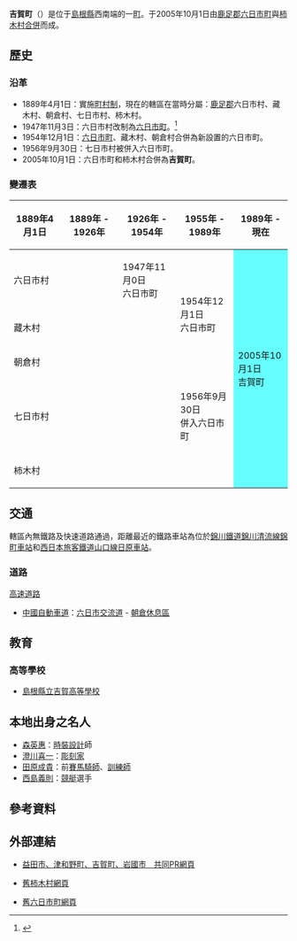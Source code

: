{{日本町村
| 自治體名=吉賀
| 町村=町
| 圖像 = [[File:大井谷の棚田全景.jpg|240px]]
| 圖像說明=[[大井谷梯田|大井谷梯田]]
| 町村章=[[File:Emblem_of_Yoshika.gif|100px]]
| 日文原名=吉賀町
| 平假名=よしかちょう
| 羅馬字拼音=Yoshika-chō
| 都道府縣=島根縣
| 支廳=
| 郡=鹿足郡
| 編號=32505-8
| 面積=336.29
| 邊界未定=
| 人口=6,761
| 統計時間=2010年10月11日
| 自治體=[[益田市|益田市]]、[[津和野町|津和野町]]<br>'''[[山口縣|山口縣]]'''：[[山口市|山口市]]、[[周南市|周南市]]、[[岩國市|岩國市]]
| 樹=[[金松|金松]]
| 花=[[日本吊鐘花|日本吊鐘花]]
| 鳥=
| 其他象徵物=
| 其他象徵=
| 首長=中谷勝
| 議員數=14
| 郵遞區號=699-5513
| 所在地=鹿足郡吉賀町六日市750
| 電話號碼=856-77-1111
| 外部連結=http://www.town.yoshika.lg.jp/
| 經度=
| 緯度=
| 地圖=[[File:Yoshika_in_Shimane_Prefecture.png|250px]]
| 註記=人口：[http://pref.shimane-toukei.jp/index.php?view=8779 島根縣官方網頁]
}}
'''吉賀町'''（{{jpn|j=吉賀町|hg=よしかちょう|rm=Yoshika chō|f=y}}）是位于[[島根縣|島根縣]]西南端的一[[町|町]]。于2005年10月1日由[[鹿足郡|鹿足郡]][[六日市町|六日市町]]與[[柿木村|柿木村]][[市町村合併|合併]]而成。

==歷史==
===沿革===
* 1889年4月1日：實施[[町村制|町村制]]，現在的轄區在當時分屬：[[鹿足郡|鹿足郡]]六日市村、藏木村、朝倉村、七日市村、柿木村。
* 1947年11月3日：六日市村改制為[[六日市町|六日市町]]。<ref>{{cite web| language =ja| publisher =吉賀町公所| title =町の概要| url =http://www.town.yoshika.lg.jp/syoukai/gaiyou.html| author =| date =| accessdate =2010-11-04| deadurl =yes| archiveurl =https://web.archive.org/web/20110722113406/http://www.town.yoshika.lg.jp/syoukai/gaiyou.html| archivedate =2011-07-22}}</ref>
* 1954年12月1日：[[六日市町|六日市町]]、藏木村、朝倉村合併為新設置的六日市町。
* 1956年9月30日：七日市村被併入六日市町。
* 2005年10月1日：六日市町和柿木村合併為'''吉賀町'''。

===變遷表===
{| class="wikitable" style="font-size:x-small"
! 1889年4月1日
! 1889年 - 1926年
! colspan=2 | 1926年 - 1954年
! 1955年 - 1989年
! 1989年 - 現在
! 現在
|-
| colspan=2 | 六日市村
| 1947年11月0日<br>六日市町
| rowspan=3 colspan=2 | 1954年12月1日<br>六日市町
| rowspan=5 colspan=2 style="background-color:#6ff;" | 2005年10月1日<br>吉賀町
|-
| colspan=3 | 藏木村
|-
| colspan=3 | 朝倉村
|-
| colspan=4 | 七日市村
| 1956年9月30日<br>併入六日市町
|-
| colspan=5 | 柿木村
|}

==交通==
轄區內無鐵路及快速道路通過，距離最近的鐵路車站為位於[[錦川鐵道|錦川鐵道]][[錦川清流線|錦川清流線]][[錦町車站|錦町車站]]和[[西日本旅客鐵道|西日本旅客鐵道]][[山口線|山口線]][[日原車站|日原車站]]。

===道路===
; [[高速道路|高速道路]]
* [[中國自動車道|中國自動車道]]：[[六日市交流道|六日市交流道]] - [[朝倉休息區|朝倉休息區]]

==教育==
===高等學校===
* [[島根縣立吉賀高等學校|島根縣立吉賀高等學校]]

==本地出身之名人==
* [[森英惠|森英惠]]：[[時裝設計|時裝設計]]師
* [[澄川喜一|澄川喜一]]：[[彫刻家|彫刻家]]
* [[田原成貴|田原成貴]]：前[[賽馬|賽馬]][[騎師|騎師]]、[[訓練師|訓練師]]
* [[西島義則|西島義則]]：[[競艇|競艇]]選手

== 參考資料 ==
{{Reflist}}

==外部連結==
{{commonscat|Yoshika, Shimane}}
* {{Ja}} [https://web.archive.org/web/20120902073651/http://iwakunicity.com/pure/ 益田市、津和野町、吉賀町、岩國市　共同PR網頁]
* {{Ja}} [https://web.archive.org/web/20111009184236/http://www.town.yoshika.lg.jp/kakinoki/index.htm 舊柿木村網頁]
* {{Ja}} [https://web.archive.org/web/20111010003313/http://www.town.yoshika.lg.jp/muikaichi/index.htm 舊六日市町網頁]

{{島根縣}}{{Authority control}}